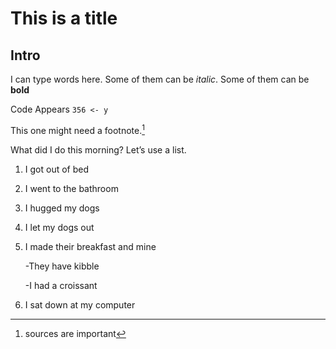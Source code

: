 # This is a title

## Intro

I can type words here. Some of them can be *italic*. Some of them can be **bold**

Code Appears
`356 <- y`

This one might need a footnote.^[sources are important]

What did I do this morning? Let's use a list.

1. I got out of bed
2. I went to the bathroom
3. I hugged my dogs
4. I let my dogs out
5. I made their breakfast and mine

    -They have kibble

    -I had a croissant

6. I sat down at my computer

